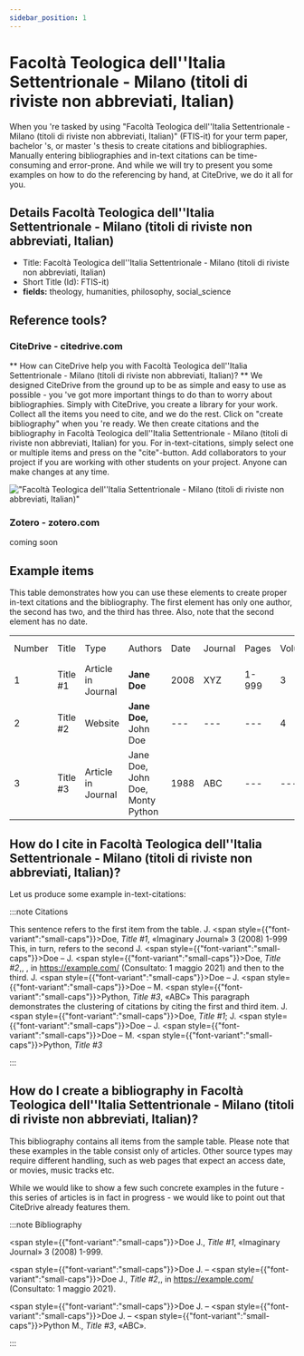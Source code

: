 ```yaml
---
sidebar_position: 1
---
```


# Facoltà Teologica dell''Italia Settentrionale - Milano (titoli di riviste non abbreviati, Italian)

When you 're tasked by using "Facoltà Teologica dell''Italia Settentrionale - Milano (titoli di riviste non abbreviati, Italian)" (FTIS-it) for your term paper, bachelor 's, or master 's thesis to create citations and bibliographies.
Manually entering bibliographies and in-text citations can be time-consuming and error-prone. And while we will try to present you some examples on how to do the referencing by hand, at CiteDrive, we do it all for you.

## Details  Facoltà Teologica dell''Italia Settentrionale - Milano (titoli di riviste non abbreviati, Italian)
* Title: Facoltà Teologica dell''Italia Settentrionale - Milano (titoli di riviste non abbreviati, Italian)
* Short Title (Id): FTIS-it)
* **fields:** theology, humanities, philosophy, social_science

## Reference tools?
### CiteDrive - citedrive.com
** How can CiteDrive help you with Facoltà Teologica dell''Italia Settentrionale - Milano (titoli di riviste non abbreviati, Italian)? **
We designed CiteDrive from the ground up to be as simple and easy to use as possible - you 've got more important things to do than to worry about bibliographies. Simply with CiteDrive, you create a library for your work. Collect all the items you need to cite, and we do the rest. Click on "create bibliography" when you 're ready. We then create citations and the bibliography in Facoltà Teologica dell''Italia Settentrionale - Milano (titoli di riviste non abbreviati, Italian) for you. For in-text-citations, simply select one or multiple items and press on the "cite"-button. Add collaborators to your project if you are working with other students on your project. Anyone can make changes at any time.


!["Facoltà Teologica dell''Italia Settentrionale - Milano (titoli di riviste non abbreviati, Italian)"](images/facolta-teologica-dellitalia-settentrionale--milano-titoli-di-riviste-non-abbreviati-italian.svg "Choose Facoltà Teologica dell''Italia Settentrionale - Milano (titoli di riviste non abbreviati, Italian) in the CiteDrive App")

### Zotero - zotero.com

coming soon

## Example items

This table demonstrates how you can use these elements to create proper in-text citations and the bibliography. The first element has only one author, the second has two, and the third has three. Also, note that the second element has no date.


<table>
  <tr>
   <td>Number
   </td>
   <td>Title
   </td>
   <td>Type
   </td>
   <td>Authors
   </td>
   <td>Date
   </td>
   <td>Journal
   </td>
   <td>Pages
   </td>
   <td>Volume
   </td>
   <td>Issue
   </td>
   <td>Access Date
   </td>
  </tr>
  <tr>
   <td>1
   </td>
   <td>Title #1
   </td>
   <td>Article in Journal
   </td>
   <td><strong>Jane Doe</strong>
   </td>
   <td>2008
   </td>
   <td>XYZ
   </td>
   <td>1-999
   </td>
   <td>3
   </td>
   <td>2
   </td>
   <td>--
   </td>
  </tr>
  <tr>
   <td>
2
   </td>
   <td>Title #2
   </td>
   <td>Website
   </td>
   <td><strong>Jane Doe, </strong>John Doe
   </td>
   <td>---
   </td>
   <td>---
   </td>
   <td>---
   </td>
   <td>4
   </td>
   <td>---
   </td>
   <td>2020-05-01
   </td>
  </tr>
  <tr>
   <td>3
   </td>
   <td>Title #3
   </td>
   <td>Article in Journal
   </td>
   <td>Jane Doe, John Doe, Monty Python
   </td>
   <td>1988
   </td>
   <td>ABC
   </td>
   <td>---
   </td>
   <td>---
   </td>
   <td>16
   </td>
   <td>---
   </td>
  </tr>
</table>



## How do I cite in  Facoltà Teologica dell''Italia Settentrionale - Milano (titoli di riviste non abbreviati, Italian)?

Let us produce some example in-text-citations:

:::note Citations


This sentence refers to the first item from the table. J. <span style={{"font-variant":"small-caps"}}>Doe</span>, <i>Title #1</i>, «Imaginary Journal» 3 (2008)  1-999 This, in turn, refers to the second J. <span style={{"font-variant":"small-caps"}}>Doe</span> – J. <span style={{"font-variant":"small-caps"}}>Doe</span>, <i>Title #2</i>,, , in https://example.com/ (Consultato: 1 maggio 2021)
and then to the third.  J. <span style={{"font-variant":"small-caps"}}>Doe</span> – J. <span style={{"font-variant":"small-caps"}}>Doe</span> – M. <span style={{"font-variant":"small-caps"}}>Python</span>, <i>Title #3</i>, «ABC»
This paragraph demonstrates the clustering of citations by citing the first and third item. J. <span style={{"font-variant":"small-caps"}}>Doe</span>, <i>Title #1</i>; J. <span style={{"font-variant":"small-caps"}}>Doe</span> – J. <span style={{"font-variant":"small-caps"}}>Doe</span> – M. <span style={{"font-variant":"small-caps"}}>Python</span>, <i>Title #3</i>

:::

## How do I create a bibliography in Facoltà Teologica dell''Italia Settentrionale - Milano (titoli di riviste non abbreviati, Italian)?

This bibliography contains all items from the sample table. Please note that these examples in the table consist only of articles. Other source types may require different handling, such as web pages that expect an access date, or movies, music tracks etc.

While we would like to show a few such concrete examples in the future - this series of articles is in fact in progress - we would like to point out that CiteDrive already features them.

:::note Bibliography

<span style={{"font-variant":"small-caps"}}>Doe</span> J., <i>Title #1</i>, «Imaginary Journal» 3 (2008)  1-999.

<span style={{"font-variant":"small-caps"}}>Doe</span> J. – <span style={{"font-variant":"small-caps"}}>Doe</span> J., <i>Title #2</i>,, in https://example.com/ (Consultato: 1 maggio 2021).

<span style={{"font-variant":"small-caps"}}>Doe</span> J. – <span style={{"font-variant":"small-caps"}}>Doe</span> J. – <span style={{"font-variant":"small-caps"}}>Python</span> M., <i>Title #3</i>, «ABC».



:::


        
